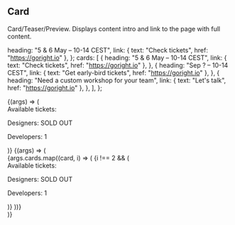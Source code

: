 

<Meta title="Components/Card" decorators={[withDesign]} />

## Card

Card/Teaser/Preview. Displays content intro and link to the page with full
content.

  heading: "5 & 6 May – 10-14 CEST",
  link: { text: "Check tickets", href: "https://goright.io" },
};
  cards: [
    {
      heading: "5 & 6 May – 10-14 CEST",
      link: { text: "Check tickets", href: "https://goright.io" },
    },
    {
      heading: "Sep ? – 10-14 CEST",
      link: { text: "Get early-bird tickets", href: "https://goright.io" },
    },
    {
      heading: "Need a custom workshop for your team",
      link: { text: "Let's talk", href: "https://goright.io" },
    },
  ],
};

<Canvas>
  <Story name="Default" args={argsDefault} decorators={[withDesign]}>
    {(args) => (
      <Card {...args}>
        <div className="mb-6">
          <Text variant="smBolder" className="mb-3">
            Available tickets:
          </Text>
          <p>Designers: SOLD OUT</p>
          <p>Developers: 1</p>
        </div>
      </Card>
    )}
  </Story>
  <Story
    name="In grid"
    args={argsInGrid}
    parameters={{ design: { disable: true } }}
  >
    {(args) => (
      <div className="grid grid-cols-3 gap-10">
        {args.cards.map((card, i) => (
          <Card {...card} key={card.heading + i}>
            {i !== 2 && (
              <div className="mb-6">
                <Text variant="smBolder" className="mb-3">
                  Available tickets:
                </Text>
                <p>Designers: SOLD OUT</p>
                <p>Developers: 1</p>
              </div>
            )}
          </Card>
        ))}
      </div>
    )}
  </Story>
</Canvas>

<ArgsTable of={Card} />

